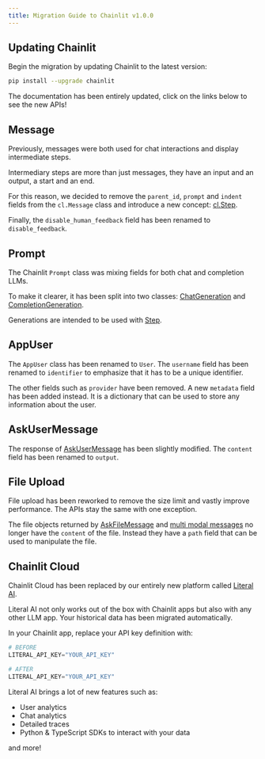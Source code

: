 ```yaml
---
title: Migration Guide to Chainlit v1.0.0
---
```


## Updating Chainlit

Begin the migration by updating Chainlit to the latest version:

```bash
pip install --upgrade chainlit
```

<Note>
  The documentation has been entirely updated, click on the links below to see
  the new APIs!
</Note>

## Message

Previously, messages were both used for chat interactions and display intermediate steps.

Intermediary steps are more than just messages, they have an input and an output, a start and an end.

For this reason, we decided to remove the `parent_id`, `prompt` and `indent` fields from the `cl.Message` class and introduce a new concept: [cl.Step](/concepts/step).

Finally, the `disable_human_feedback` field has been renamed to `disable_feedback`.

## Prompt

The Chainlit `Prompt` class was mixing fields for both chat and completion LLMs.

To make it clearer, it has been split into two classes: [ChatGeneration](/api-reference/generation/chat-generation) and [CompletionGeneration](/api-reference/generation/completion-generation).

Generations are intended to be used with [Step](/api-reference/generation/chat-generation#example).

## AppUser

The `AppUser` class has been renamed to `User`. The `username` field has been renamed to `identifier` to emphasize that it has to be a unique identifier.

The other fields such as `provider` have been removed. A new `metadata` field has been added instead. It is a dictionary that can be used to store any information about the user.

## AskUserMessage

The response of [AskUserMessage](/api-reference/ask/ask-for-input) has been slightly modified. The `content` field has been renamed to `output`.

## File Upload

File upload has been reworked to remove the size limit and vastly improve performance. The APIs stay the same with one exception.

The file objects returned by [AskFileMessage](/api-reference/ask/ask-for-file) and [multi modal messages](/advanced-features/multi-modal) no longer have the `content` of the file. Instead they have a `path` field that can be used to manipulate the file.

## Chainlit Cloud

Chainlit Cloud has been replaced by our entirely new platform called [Literal AI](https://docs.getliteral.ai).

Literal AI not only works out of the box with Chainlit apps but also with any other LLM app. Your historical data has been migrated automatically.

In your Chainlit app, replace your API key definition with:

```python
# BEFORE
LITERAL_API_KEY="YOUR_API_KEY"

# AFTER
LITERAL_API_KEY="YOUR_API_KEY"
```

Literal AI brings a lot of new features such as:

- User analytics
- Chat analytics
- Detailed traces
- Python & TypeScript SDKs to interact with your data

and more!
